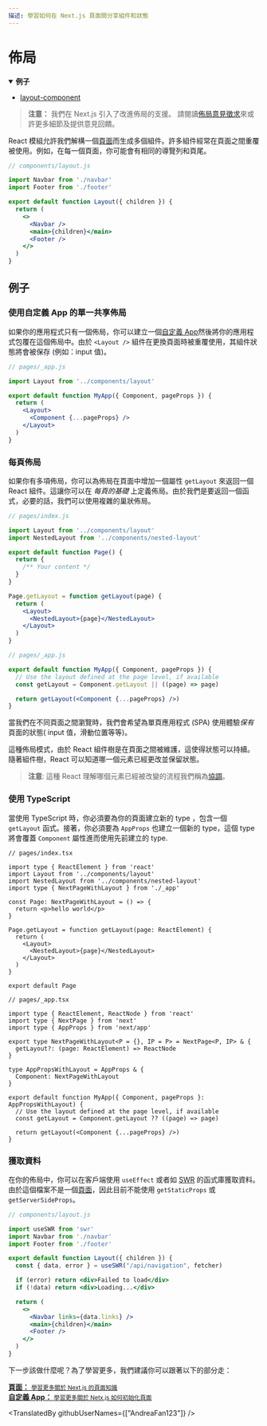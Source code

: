 ```yaml
---
描述: 學習如何在 Next.js 頁面間分享組件和狀態
---
```


# 佈局

<details open>
  <summary>
    <b>例子</b>
  </summary>
  <ul>
    <li>
      <a href="https://github.com/vercel/next.js/tree/canary/examples/layout-component">
        layout-component
      </a>
    </li>
  </ul>
</details>

> **注意：** 我們在 Next.js 引入了改進佈局的支援。 請閱讀[佈局意見徵求](https://nextjs.org/blog/layouts-rfc)來或許更多細節及提供意見回饋。


React 模組允許我們解構一個[頁面](/docs/basic-features/pages.md)而生成多個組件。許多組件經常在頁面之間重覆被使用。例如，在每一個頁面，你可能會有相同的導覽列和頁尾。

```jsx
// components/layout.js

import Navbar from './navbar'
import Footer from './footer'

export default function Layout({ children }) {
  return (
    <>
      <Navbar />
      <main>{children}</main>
      <Footer />
    </>
  )
}
```

## 例子

### 使用自定義 App 的單一共享佈局

如果你的應用程式只有一個佈局，你可以建立一個[自定義 App](/docs/advanced-features/custom-app.md)然後將你的應用程式包覆在這個佈局中。由於 `<Layout />` 組件在更換頁面時被重覆使用，其組件狀態將會被保存 (例如：input 值)。

```jsx
// pages/_app.js

import Layout from '../components/layout'

export default function MyApp({ Component, pageProps }) {
  return (
    <Layout>
      <Component {...pageProps} />
    </Layout>
  )
}
```

### 每頁佈局

如果你有多項佈局，你可以為佈局在頁面中增加一個屬性 `getLayout` 來返回一個 React 組件。這讓你可以在 _每頁的基礎_ 上定義佈局。由於我們是要返回一個函式，必要的話，我們可以使用複雜的巢狀佈局。

```jsx
// pages/index.js

import Layout from '../components/layout'
import NestedLayout from '../components/nested-layout'

export default function Page() {
  return {
    /** Your content */
  }
}

Page.getLayout = function getLayout(page) {
  return (
    <Layout>
      <NestedLayout>{page}</NestedLayout>
    </Layout>
  )
}
```

```jsx
// pages/_app.js

export default function MyApp({ Component, pageProps }) {
  // Use the layout defined at the page level, if available
  const getLayout = Component.getLayout || ((page) => page)

  return getLayout(<Component {...pageProps} />)
}
```

當我們在不同頁面之間瀏覽時，我們會希望為單頁應用程式 (SPA) 使用體驗*保有*頁面的狀態( input 值，滑動位置等等)。


這種佈局模式，由於 React 組件樹是在頁面之間被維護，這使得狀態可以持續。隨著組件樹，React 可以知道哪一個元素已經更改並保留狀態。

> **注意**: 這種 React 理解哪個元素已經被改變的流程我們稱為[協調](https://reactjs.org/docs/reconciliation.html)。

### 使用 TypeScript
當使用 TypeScript 時，你必須要為你的頁面建立新的 type ，包含一個 `getLayout` 函式。接著，你必須要為 `AppProps` 也建立一個新的 type，這個 type 將會覆蓋 `Component` 屬性進而使用先前建立的 type.

```tsx
// pages/index.tsx

import type { ReactElement } from 'react'
import Layout from '../components/layout'
import NestedLayout from '../components/nested-layout'
import type { NextPageWithLayout } from './_app'

const Page: NextPageWithLayout = () => {
  return <p>hello world</p>
}

Page.getLayout = function getLayout(page: ReactElement) {
  return (
    <Layout>
      <NestedLayout>{page}</NestedLayout>
    </Layout>
  )
}

export default Page
```

```tsx
// pages/_app.tsx

import type { ReactElement, ReactNode } from 'react'
import type { NextPage } from 'next'
import type { AppProps } from 'next/app'

export type NextPageWithLayout<P = {}, IP = P> = NextPage<P, IP> & {
  getLayout?: (page: ReactElement) => ReactNode
}

type AppPropsWithLayout = AppProps & {
  Component: NextPageWithLayout
}

export default function MyApp({ Component, pageProps }: AppPropsWithLayout) {
  // Use the layout defined at the page level, if available
  const getLayout = Component.getLayout ?? ((page) => page)

  return getLayout(<Component {...pageProps} />)
}
```

### 獲取資料

在你的佈局中，你可以在客戶端使用 `useEffect` 或者如 [SWR](https://swr.vercel.app/) 的函式庫獲取資料。由於這個檔案不是一個[頁面](/docs/basic-features/pages.md)，因此目前不能使用 `getStaticProps` 或 `getServerSideProps`。

```jsx
// components/layout.js

import useSWR from 'swr'
import Navbar from './navbar'
import Footer from './footer'

export default function Layout({ children }) {
  const { data, error } = useSWR("/api/navigation", fetcher)

  if (error) return <div>Failed to load</div>
  if (!data) return <div>Loading...</div>

  return (
    <>
      <Navbar links={data.links} />
      <main>{children}</main>
      <Footer />
    </>
  )
}
```

下一步該做什麼呢？為了學習更多，我們建議你可以跟著以下的部分走：

<div className="card">
  <a href="/docs/basic-features/pages.md">
    <b>頁面：</b>
    <small>學習更多關於 Next.js 的頁面知識</small>
  </a>
</div>

<div className="card">
  <a href="/docs/advanced-features/custom-app.md">
    <b>自定義 App：</b>
    <small>學習更多關於 Netx.js 如何初始化頁面</small>
  </a>
</div>

<TranslatedBy githubUserNames={["AndreaFan123"]} />
